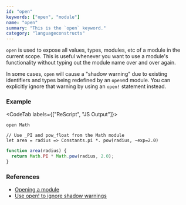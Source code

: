 ```yaml
---
id: "open"
keywords: ["open", "module"]
name: "open"
summary: "This is the `open` keyword."
category: "languageconstructs"
---
```


`open` is used to expose all values, types, modules, etc of a module in the current scope. This is useful whenever you want to use a module's functionality without typing out the module name over and over again.

In some cases, `open` will cause a "shadow warning" due to existing identifiers and types being redefined by an `open`ed module. You can explicitly ignore that warning by using an `open!` statement instead.

### Example

<CodeTab labels={["ReScript", "JS Output"]}>

```res
open Math

// Use _PI and pow_float from the Math module
let area = radius => Constants.pi *. pow(radius, ~exp=2.0)
```

```js
function area(radius) {
  return Math.PI * Math.pow(radius, 2.0);
}
```

</CodeTab>

### References

* [Opening a module](/docs/manual/latest/module#opening-a-module)
* [Use open! to ignore shadow warnings](/docs/manual/latest/module#use-open-to-ignore-shadow-warnings)
